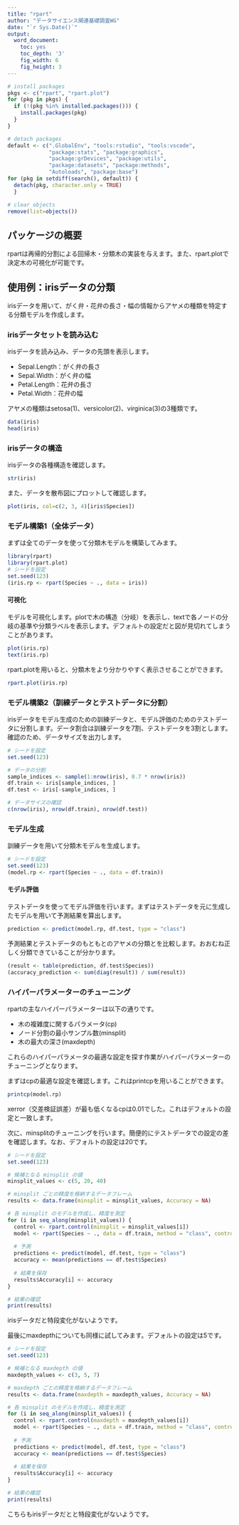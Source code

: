 ---
title: "rpart"
author: "データサイエンス関連基礎調査WG"
date: "`r Sys.Date()`"
output:   
  word_document:
    toc: yes
    toc_depth: '3'
    fig_width: 6
    fig_height: 3
---

```{r setup, include=FALSE}

# install packages
pkgs <- c("rpart", "rpart.plot")
for (pkg in pkgs) {
  if (!(pkg %in% installed.packages())) {
    install.packages(pkg)
  }
}

# detach packages
default <- c(".GlobalEnv", "tools:rstudio", "tools:vscode",
             "package:stats", "package:graphics",
             "package:grDevices", "package:utils",
             "package:datasets", "package:methods",
             "Autoloads", "package:base")
for (pkg in setdiff(search(), default)) {
  detach(pkg, character.only = TRUE)
  }

# clear objects
remove(list=objects())
```

## パッケージの概要

rpartは再帰的分割による回帰木・分類木の実装を与えます。また、rpart.plotで決定木の可視化が可能です。 


## 使用例：irisデータの分類

irisデータを用いて、がく弁・花弁の長さ・幅の情報からアヤメの種類を特定する分類モデルを作成します。

### irisデータセットを読み込む

irisデータを読み込み、データの先頭を表示します。

-   Sepal.Length：がく弁の長さ
-   Sepal.Width：がく弁の幅
-   Petal.Length：花弁の長さ
-   Petal.Width：花弁の幅

アヤメの種類はsetosa(1)、versicolor(2)、virginica(3)の3種類です。

```{r}
data(iris)
head(iris)
```

### irisデータの構造

irisデータの各種構造を確認します。

```{r}
str(iris)
```

また、データを散布図にプロットして確認します。

```{r}
plot(iris, col=c(2, 3, 4)[iris$Species])
```

### モデル構築1（全体データ）

まずは全てのデータを使って分類木モデルを構築してみます。

```{r}
library(rpart)
library(rpart.plot)
# シードを設定
set.seed(123) 
(iris.rp <- rpart(Species ~ ., data = iris))
```

#### 可視化

モデルを可視化します。plotで木の構造（分岐）を表示し、textで各ノードの分岐の基準や分類ラベルを表示します。デフォルトの設定だと図が見切れてしまうことがあります。
```{r}
plot(iris.rp)
text(iris.rp)
```
rpart.plotを用いると、分類木をより分かりやすく表示させることができます。
```{r}
rpart.plot(iris.rp)
```


### モデル構築2（訓練データとテストデータに分割）

irisデータをモデル生成のための訓練データと、モデル評価のためのテストデータに分割します。データ割合は訓練データを7割、テストデータを3割とします。確認のため、データサイズを出力します。

```{r}
# シードを設定
set.seed(123) 

# データの分割
sample_indices <- sample(1:nrow(iris), 0.7 * nrow(iris))  
df.train <- iris[sample_indices, ]
df.test <- iris[-sample_indices, ]

# データサイズの確認
c(nrow(iris), nrow(df.train), nrow(df.test))
```

### モデル生成

訓練データを用いて分類木モデルを生成します。

```{r}
# シードを設定
set.seed(123)
(model.rp <- rpart(Species ~ ., data = df.train))
```

#### モデル評価

テストデータを使ってモデル評価を行います。まずはテストデータを元に生成したモデルを用いて予測結果を算出します。

```{r}
prediction <- predict(model.rp, df.test, type = "class")
```

予測結果とテストデータのもともとのアヤメの分類とを比較します。おおむね正しく分類できていることが分かります。

```{r}
(result <- table(prediction, df.test$Species))
(accuracy_prediction <- sum(diag(result)) / sum(result))
```

### ハイパーパラメーターのチューニング

rpartの主なハイパーパラメーターは以下の通りです。

- 木の複雑度に関するパラメータ(cp)
- ノード分割の最小サンプル数(minsplit)
- 木の最大の深さ(maxdepth)

これらのハイパーパラメータの最適な設定を探す作業がハイパーパラメーターのチューニングとなります。

まずはcpの最適な設定を確認します。これはprintcpを用いることができます。
```{r}
printcp(model.rp)
```

xerror（交差検証誤差）が最も低くなるcpは0.01でした。これはデフォルトの設定と一致します。


次に、minsplitのチューニングを行います。簡便的にテストデータでの設定の差を確認します。なお、デフォルトの設定は20です。

```{r}
# シードを設定
set.seed(123)

# 候補となる minsplit の値
minsplit_values <- c(5, 20, 40)

# minsplit ごとの精度を格納するデータフレーム
results <- data.frame(minsplit = minsplit_values, Accuracy = NA)

# 各 minsplit のモデルを作成し、精度を測定
for (i in seq_along(minsplit_values)) {
  control <- rpart.control(minsplit = minsplit_values[i])
  model <- rpart(Species ~ ., data = df.train, method = "class", control = control)
  
  # 予測
  predictions <- predict(model, df.test, type = "class")
  accuracy <- mean(predictions == df.test$Species)
  
  # 結果を保存
  results$Accuracy[i] <- accuracy
}

# 結果の確認
print(results)
```
irisデータだと特段変化がないようです。


最後にmaxdepthについても同様に試してみます。デフォルトの設定は5です。
```{r}
# シードを設定
set.seed(123)

# 候補となる maxdepth の値
maxdepth_values <- c(3, 5, 7)

# maxdepth ごとの精度を格納するデータフレーム
results <- data.frame(maxdepth = maxdepth_values, Accuracy = NA)

# 各 minsplit のモデルを作成し、精度を測定
for (i in seq_along(minsplit_values)) {
  control <- rpart.control(maxdepth = maxdepth_values[i])
  model <- rpart(Species ~ ., data = df.train, method = "class", control = control)
  
  # 予測
  predictions <- predict(model, df.test, type = "class")
  accuracy <- mean(predictions == df.test$Species)
  
  # 結果を保存
  results$Accuracy[i] <- accuracy
}

# 結果の確認
print(results)
```
こちらもirisデータだとと特段変化がないようです。
